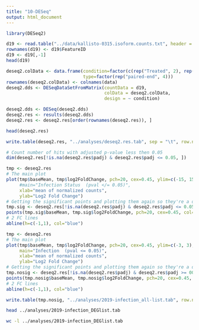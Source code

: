 ```yaml
---
title: "10-DESeq"
output: html_document
---
```



```r
library(DESeq2)
```


```r
d19 <- read.table("../data/kallisto-0315.isoform.counts.txt", header = T, sep = "\t")
rownames(d19) <- d19$FeatureID
d19 <- d19[,-1]
head(d19)
```



```r
deseq2.colData <- data.frame(condition=factor(c(rep("Treated", 2), rep("Control", 2))), 
                             type=factor(rep("paired-end", 4)))
rownames(deseq2.colData) <- colnames(data)
deseq2.dds <- DESeqDataSetFromMatrix(countData = d19,
                                     colData = deseq2.colData, 
                                     design = ~ condition)
```


```r
deseq2.dds <- DESeq(deseq2.dds)
deseq2.res <- results(deseq2.dds)
deseq2.res <- deseq2.res[order(rownames(deseq2.res)), ]
```

```r
head(deseq2.res)
```


```r
write.table(deseq2.res, "../analyses/deseq2.res.tab", sep = "\t", row.names = T, quote = FALSE, col.names = TRUE)
```





```r
# Count number of hits with adjusted p-value less then 0.05
dim(deseq2.res[!is.na(deseq2.res$padj) & deseq2.res$padj <= 0.05, ])

```


```r
tmp <- deseq2.res
# The main plot
plot(tmp$baseMean, tmp$log2FoldChange, pch=20, cex=0.45, ylim=c(-15, 15), log="x", col="darkgray",
     #main="Infection Status  (pval </= 0.05)",
     xlab="mean of normalized counts",
     ylab="Log2 Fold Change")
# Getting the significant points and plotting them again so they're a different color
tmp.sig <- deseq2.res[!is.na(deseq2.res$padj) & deseq2.res$padj <= 0.05, ]
points(tmp.sig$baseMean, tmp.sig$log2FoldChange, pch=20, cex=0.45, col="red")
# 2 FC lines
abline(h=c(-1,1), col="blue")
```



```r
tmp <- deseq2.res
# The main plot
plot(tmp$baseMean, tmp$log2FoldChange, pch=20, cex=0.45, ylim=c(-3, 3), log="x", col="darkgray",
     main="Infection  (pval <= 0.05)",
     xlab="mean of normalized counts",
     ylab="Log2 Fold Change")
# Getting the significant points and plotting them again so they're a different color
tmp.nosig <- deseq2.res[!is.na(deseq2.res$padj) & deseq2.res$padj >= 00.00, ]
points(tmp.nosig$baseMean, tmp.nosig$log2FoldChange, pch=20, cex=0.45, col="red")
# 2 FC lines
abline(h=c(-1,1), col="blue")
```







```r
write.table(tmp.nosig, "../analyses/2019-infection_all-list.tab", row.names = T)

```


```bash
head ../analyses/2019-infection_DEGlist.tab
```

```bash
wc -l ../analyses/2019-infection_DEGlist.tab
```